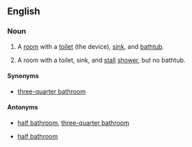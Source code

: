 ==English==
===Noun===
{{en-noun|sg=[[full]] [[bathroom]]}}
#A [[room]] with a [[toilet]] (the device), [[sink]], and [[bathtub]].
#{{context|sometimes}} A room with a toilet, sink, and [[stall]] [[shower]], but no bathtub.
====Synonyms====
*{{sense|room with a shower}} [[three-quarter bathroom]]
====Antonyms====
*{{sense|room with a bathtub}} [[half bathroom]], [[three-quarter bathroom]]
*{{sense|room with a shower}} [[half bathroom]]